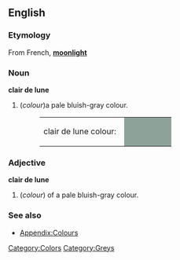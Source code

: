 ==English==
===Etymology===
From French, '''[[moonlight]]'''

===Noun===
'''clair de lune'''
#(''colour'')a pale bluish-gray colour.
#:<table><tr><td>clair de lune colour: &nbsp;</td><td bgcolor="#8DA399" width="80">&nbsp; </td></tr></table>

===Adjective===
'''clair de lune'''
#(''colour'') of a pale bluish-gray colour.

===See also===
*[[Wiktionary_Appendix:Colours|Appendix:Colours]]

[[Category:Colors]]
[[Category:Greys]]